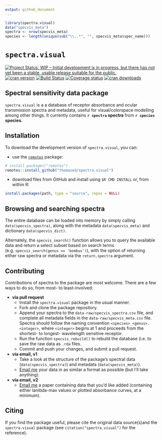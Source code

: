 ```yaml
---
output: github_document
---
```


```r
library(spectra.visual)
data("specvis_meta")
spectra <- nrow(specvis_meta)
species <- length(unique(sub("\\..*", "", specvis_meta$spec_name)))
```

# `spectra.visual`

[![Project Status: WIP – Initial development is in progress, but there has not yet been a stable, usable release suitable for the public.](https://www.repostatus.org/badges/latest/wip.svg)](https://www.repostatus.org/#wip) [![cran version](https://www.r-pkg.org/badges/version-ago/spectra.visual)](https://cran.r-project.org/package=spectra.visual/)
[![Build Status](https://travis-ci.org/thomased/spectra.visual.svg?branch=master)](https://travis-ci.org/thomased/spectra.visual/)
[![Coverage status](https://codecov.io/gh/thomased/spectra.visual/branch/master/graph/badge.svg)](https://codecov.io/github/thomased/spectra.visual?branch=master)
[![cran downloads](https://cranlogs.r-pkg.org/badges/grand-total/spectra.visual)](https://cran.r-project.org/package=spectra.visual/)

## Spectral sensitivity data package

`spectra.visual` is a a database of receptor absorbance and ocular transmission spectra and metadata, useful for visual/colorspace modelling among other things. It currently contains **`r spectra` spectra** from **`r species` species**.

## Installation

To download the development version of `spectra.visual`, you can:

* use the [`remotes`](https://github.com/r-lib/remotes) package:

```r
# install.packages("remotes")
remotes::install_github("thomased/spectra.visual")
```

* download files from GitHub and install using `$R CMD INSTALL` or, from within R:

```r
install.packages(path, type = "source", repos = NULL)
```

## Browsing and searching spectra

The entire database can be loaded into memory by simply calling `data(specvis_spectra)`, along with the metadata `data(specvis_meta)` and dictionary `data(specvis_dict)`. 

Alternately, the `specvis_search()` function allows you to query the available data and return a select subset based on search terms (e.g. `specvis_search(genus == 'bombus')`), with the option of returning either raw spectra or metadata via the `return.spectra` argument. 

## Contributing

Contributions of spectra to the package are most welcome. There are a few ways to do so, from most- to least-involved:

- **via pull request**  
  - Install the `spectra.visual` package in the usual manner.
  - Fork and clone the package repository.
  - Append your spectra to the `data-raw/specvis_spectra.csv` file, and complete all metadata fields in the `data-raw/specvis_meta.csv` file. Spectra should follow the naming convention `<species>_<genus>.<integer>`, where `<integer>` begins at 1 and proceeds from the shortest- to longest- wavelength sensitive receptor.
  - Run the function `specvis_rebuild()` to rebuild the database (i.e. to save the raw data as `.rda` files.
  - Commit and push your changes, and submit a pull request.
-  **via email, v1**  
    - Take a look at the structure of the package's spectral data (`data(specvis_spectra)`) and metadata (`data(specvis_meta)`).
    - [Email me](mailto:thomas.white@sydney.edu.au) your data in as similar a format as possible (but I'll take anything).
- **via email, v2**  
    - [Email me](mailto:thomas.white@sydney.edu.au) a paper containing data that you'd like added (containing either lambda-max values or plotted absorbance curves, at a minimum). 

## Citing

If you find the package useful, please cite the original data source(s)and the `spectra.visual` package (see `citation("spectra.visual")` for the reference).
